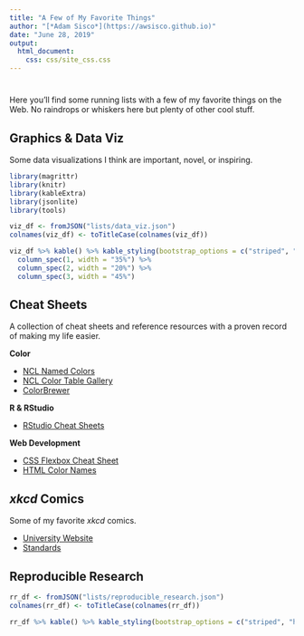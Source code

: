---
title: "A Few of My Favorite Things"
author: "[*Adam Sisco*](https://awsisco.github.io)"
date: "June 28, 2019"
output:
  html_document:
    css: css/site_css.css
---

# {.tabset .tabset-fade}
Here you'll find some running lists with a few of my favorite things on the Web. No raindrops or whiskers here but plenty of other cool stuff.

## Graphics & Data Viz
Some data visualizations I think are important, novel, or inspiring.

```{r, echo=FALSE}
library(magrittr)
library(knitr)
library(kableExtra)
library(jsonlite)
library(tools)

viz_df <- fromJSON("lists/data_viz.json")
colnames(viz_df) <- toTitleCase(colnames(viz_df))

viz_df %>% kable() %>% kable_styling(bootstrap_options = c("striped", "hover")) %>%
  column_spec(1, width = "35%") %>%
  column_spec(2, width = "20%") %>%
  column_spec(3, width = "45%")
```

## Cheat Sheets
A collection of cheat sheets and reference resources with a proven record of making my life easier.

__Color__

* [NCL Named Colors](https://www.ncl.ucar.edu/Document/Graphics/named_colors.shtml){target="_blank"}
* [NCL Color Table Gallery](https://www.ncl.ucar.edu/Document/Graphics/color_table_gallery.shtml){target="_blank"}
* [ColorBrewer](http://colorbrewer2.org){target="_blank"}

__R & RStudio__

* [RStudio Cheat Sheets](https://www.rstudio.com/resources/cheatsheets/){target="_blank"}

__Web Development__

* [CSS Flexbox Cheat Sheet](https://yoksel.github.io/flex-cheatsheet/){target="_blank"}
* [HTML Color Names](https://www.w3schools.com/colors/colors_names.asp){target="_blank"}

## *xkcd* Comics
Some of my favorite *xkcd* comics.

* [University Website](https://xkcd.com/773/){target="_blank"}
* [Standards](https://xkcd.com/927/){target="_blank"}

## Reproducible Research

```{r, echo=FALSE}
rr_df <- fromJSON("lists/reproducible_research.json")
colnames(rr_df) <- toTitleCase(colnames(rr_df))

rr_df %>% kable() %>% kable_styling(bootstrap_options = c("striped", "hover"))
```
